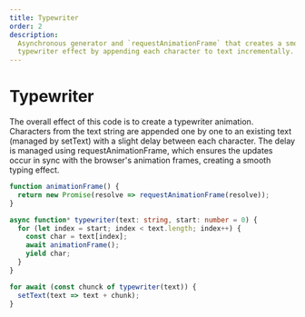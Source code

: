 ```yaml
---
title: Typewriter
order: 2
description:
  Asynchronous generator and `requestAnimationFrame` that creates a smooth
  typewriter effect by appending each character to text incrementally.
---
```


# Typewriter

The overall effect of this code is to create a typewriter animation. Characters
from the text string are appended one by one to an existing text (managed by
setText) with a slight delay between each character. The delay is managed using
requestAnimationFrame, which ensures the updates occur in sync with the
browser's animation frames, creating a smooth typing effect.

```typescript
function animationFrame() {
  return new Promise(resolve => requestAnimationFrame(resolve));
}

async function* typewriter(text: string, start: number = 0) {
  for (let index = start; index < text.length; index++) {
    const char = text[index];
    await animationFrame();
    yield char;
  }
}

for await (const chunck of typewriter(text)) {
  setText(text => text + chunk);
}
```
